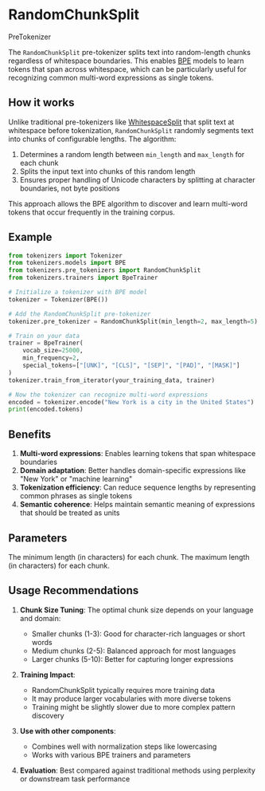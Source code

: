 # RandomChunkSplit

<tokenizerType>PreTokenizer</tokenizerType>

The `RandomChunkSplit` pre-tokenizer splits text into random-length chunks regardless of whitespace boundaries. This enables [BPE](../components/bpe.mdx) models to learn tokens that span across whitespace, which can be particularly useful for recognizing common multi-word expressions as single tokens.

## How it works

Unlike traditional pre-tokenizers like [WhitespaceSplit](../components/whitespace-split.mdx) that split text at whitespace before tokenization, `RandomChunkSplit` randomly segments text into chunks of configurable lengths. The algorithm:

1. Determines a random length between `min_length` and `max_length` for each chunk
2. Splits the input text into chunks of this random length
3. Ensures proper handling of Unicode characters by splitting at character boundaries, not byte positions

This approach allows the BPE algorithm to discover and learn multi-word tokens that occur frequently in the training corpus.

## Example

```python
from tokenizers import Tokenizer
from tokenizers.models import BPE
from tokenizers.pre_tokenizers import RandomChunkSplit
from tokenizers.trainers import BpeTrainer

# Initialize a tokenizer with BPE model
tokenizer = Tokenizer(BPE())

# Add the RandomChunkSplit pre-tokenizer
tokenizer.pre_tokenizer = RandomChunkSplit(min_length=2, max_length=5) 

# Train on your data
trainer = BpeTrainer(
    vocab_size=25000,
    min_frequency=2,
    special_tokens=["[UNK]", "[CLS]", "[SEP]", "[PAD]", "[MASK]"]
)
tokenizer.train_from_iterator(your_training_data, trainer)

# Now the tokenizer can recognize multi-word expressions
encoded = tokenizer.encode("New York is a city in the United States")
print(encoded.tokens)
```

## Benefits

1. **Multi-word expressions**: Enables learning tokens that span whitespace boundaries
2. **Domain adaptation**: Better handles domain-specific expressions like "New York" or "machine learning"
3. **Tokenization efficiency**: Can reduce sequence lengths by representing common phrases as single tokens
4. **Semantic coherence**: Helps maintain semantic meaning of expressions that should be treated as units

## Parameters

<tokenizerParam name="min_length" type="int" default="1">
    The minimum length (in characters) for each chunk.
</tokenizerParam>

<tokenizerParam name="max_length" type="int" default="5">
    The maximum length (in characters) for each chunk.
</tokenizerParam>

## Usage Recommendations

1. **Chunk Size Tuning**: The optimal chunk size depends on your language and domain:
   - Smaller chunks (1-3): Good for character-rich languages or short words
   - Medium chunks (2-5): Balanced approach for most languages
   - Larger chunks (5-10): Better for capturing longer expressions

2. **Training Impact**:
   - RandomChunkSplit typically requires more training data
   - It may produce larger vocabularies with more diverse tokens
   - Training might be slightly slower due to more complex pattern discovery

3. **Use with other components**:
   - Combines well with normalization steps like lowercasing
   - Works with various BPE trainers and parameters

4. **Evaluation**: Best compared against traditional methods using perplexity or downstream task performance